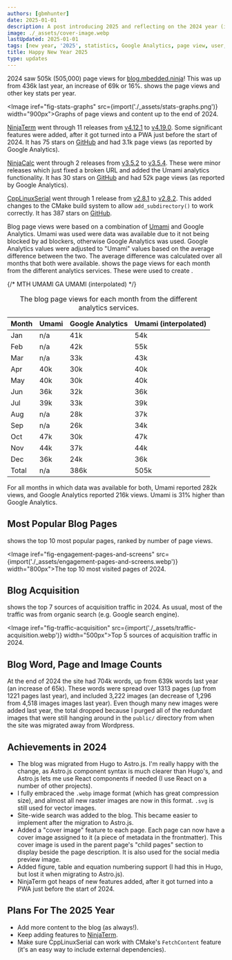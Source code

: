 ```yaml
---
authors: [gbmhunter]
date: 2025-01-01
description: A post introducing 2025 and reflecting on the 2024 year (including blog statistics).
image: ./_assets/cover-image.webp
lastUpdated: 2025-01-01
tags: [new year, '2025', statistics, Google Analytics, page view, user, referral, Hugo, GitHub, blog]
title: Happy New Year 2025
type: updates
---
```


2024 saw 505k (505,000) page views for [blog.mbedded.ninja](https://blog.mbedded.ninja)! This was up from 436k last year, an increase of 69k or 16%. <IRef iref="fig-stats-graphs" /> shows the page views and other key stats per year.

<Image iref="fig-stats-graphs" src={import('./_assets/stats-graphs.png')} width="900px">Graphs of page views and content up to the end of 2024.</Image>

[NinjaTerm](https://ninjaterm.mbedded.ninja/) went through 11 releases from [v4.12.1](https://github.com/gbmhunter/NinjaTerm/releases/tag/v4.12.1) to [v4.19.0](https://github.com/gbmhunter/NinjaTerm/releases/tag/v4.19.0). Some significant features were added, after it got turned into a PWA just before the start of 2024. It has 75 stars on [GitHub](https://github.com/gbmhunter/NinjaTerm) and had 3.1k page views (as reported by Google Analytics).

[NinjaCalc](https://ninjacalc.mbedded.ninja/) went through 2 releases from [v3.5.2](https://github.com/gbmhunter/NinjaCalc/releases/tag/v3.5.2) to [v3.5.4](https://github.com/gbmhunter/NinjaCalc/releases/tag/v3.5.4). These were minor releases which just fixed a broken URL and added the Umami analytics functionality. It has 30 stars on [GitHub](https://github.com/gbmhunter/NinjaCalc) and had 52k page views (as reported by Google Analytics).

[CppLinuxSerial](https://github.com/gbmhunter/CppLinuxSerial) went through 1 release from [v2.8.1](https://github.com/gbmhunter/CppLinuxSerial/releases/tag/v2.8.1) to [v2.8.2](https://github.com/gbmhunter/CppLinuxSerial/releases/tag/v2.8.2). This added changes to the CMake build system to allow `add_subdirectory()` to work correctly. It has 387 stars on [GitHub](https://github.com/gbmhunter/CppLinuxSerial).

Blog page views were based on a combination of [Umami](/programming/website-design/running-umami-on-aws-lightsail/) and Google Analytics. Umami was used were data was available due to it not being blocked by ad blockers, otherwise Google Analytics was used. Google Analytics values were adjusted to "Umami" values based on the average difference between the two. The average difference was calculated over all months that both were available. <IRef iref="tbl-2024-page-views" /> shows the page views for each month from the different analytics services. These were used to create <IRef iref="fig-stats-graphs" />.

<table data-iref="tbl-2024-page-views">
  <thead>
    <tr>
      <th>Month</th>
      <th>Umami</th>
      <th>Google Analytics</th>
      <th>Umami (interpolated)</th>
    </tr>
  </thead>
  <tbody>
    {/* MTH            UMAMI          GA              UMAMI (interpolated) */}
    <tr><td>Jan</td>   <td>n/a</td>   <td>41k</td>   <td>54k</td> </tr>
    <tr><td>Feb</td>   <td>n/a</td>   <td>42k</td>   <td>55k</td> </tr>
    <tr><td>Mar</td>   <td>n/a</td>   <td>33k</td>   <td>43k</td> </tr>
    <tr><td>Apr</td>   <td>40k</td>   <td>30k</td>   <td>40k</td> </tr>
    <tr><td>May</td>   <td>40k</td>   <td>30k</td>   <td>40k</td> </tr>
    <tr><td>Jun</td>   <td>36k</td>   <td>32k</td>   <td>36k</td> </tr>
    <tr><td>Jul</td>   <td>39k</td>   <td>33k</td>   <td>39k</td> </tr>
    <tr><td>Aug</td>   <td>n/a</td>   <td>28k</td>   <td>37k</td> </tr>
    <tr><td>Sep</td>   <td>n/a</td>   <td>26k</td>   <td>34k</td> </tr>
    <tr><td>Oct</td>   <td>47k</td>   <td>30k</td>   <td>47k</td> </tr>
    <tr><td>Nov</td>   <td>44k</td>   <td>37k</td>   <td>44k</td> </tr>
    <tr><td>Dec</td>   <td>36k</td>   <td>24k</td>   <td>36k</td> </tr>
    <tr><td>Total</td> <td>n/a</td>   <td>386k</td>  <td>505k</td> </tr>
  </tbody>
  <caption>The blog page views for each month from the different analytics services.</caption>
</table>

For all months in which data was available for both, Umami reported 282k views, and Google Analytics reported 216k views. Umami is 31% higher than Google Analytics.

## Most Popular Blog Pages

<IRef iref="fig-engagement-pages-and-screens" /> shows the top 10 most popular pages, ranked by number of page views.

<Image iref="fig-engagement-pages-and-screens" src={import('./_assets/engagement-pages-and-screens.webp')} width="800px">The top 10 most visited pages of 2024.</Image>

## Blog Acquisition

<IRef iref="fig-traffic-acquisition" /> shows the top 7 sources of acquisition traffic in 2024. As usual, most of the traffic was from organic search (e.g. Google search engine).

<Image iref="fig-traffic-acquisition" src={import('./_assets/traffic-acquisition.webp')} width="500px">Top 5 sources of acquisition traffic in 2024.</Image>

## Blog Word, Page and Image Counts

At the end of 2024 the site had 704k words, up from 639k words last year (an increase of 65k). These words were spread over 1313 pages (up from 1221 pages last year), and included 3,222 images (an decrease of 1,296 from 4,518 images images last year). Even though many new images were added last year, the total dropped because I purged all of the redundant images that were still hanging around in the `public/` directory from when the site was migrated away from Wordpress.

## Achievements in 2024

* The blog was migrated from Hugo to Astro.js. I'm really happy with the change, as Astro.js component syntax is much clearer than Hugo's, and Astro.js lets me use React components if needed (I use React on a number of other projects).
* I fully embraced the `.webp` image format (which has great compression size), and almost all new raster images are now in this format. `.svg` is still used for vector images.
* Site-wide search was added to the blog. This became easier to implement after the migration to Astro.js.
* Added a "cover image" feature to each page. Each page can now have a cover image assigned to it (a piece of metadata in the frontmatter). This cover image is used in the parent page's "child pages" section to display beside the page description. It is also used for the social media preview image.
* Added figure, table and equation numbering support (I had this in Hugo, but lost it when migrating to Astro.js).
* NinjaTerm got heaps of new features added, after it got turned into a PWA just before the start of 2024.

## Plans For The 2025 Year

* Add more content to the blog (as always!).
* Keep adding features to [NinjaTerm](https://ninjaterm.mbedded.ninja/).
* Make sure CppLinuxSerial can work with CMake's `FetchContent` feature (it's an easy way to include external dependencies).
